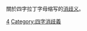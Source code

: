 {{Catnav|非中文名称消歧义|拉丁字母缩写消歧义}}
{{Catnav|頁面分類|人文學科|语言学|構詞學|縮寫|缩写消歧义|拉丁字母缩写消歧义}}
{{Catnav|頁面分類|總類|参考|縮寫|缩写消歧义|拉丁字母缩写消歧义}}
{{Catnav|頁面分類|语言|词语|縮寫|缩写消歧义|拉丁字母缩写消歧义}}
{{Catnav|頁面分類|语言|语言学|構詞學|縮寫|缩写消歧义|拉丁字母缩写消歧义}}
關於四字拉丁字母缩写的[[Wikipedia:消歧义|消歧义]]。
{{LargeCategoryTOC}}
[[Category:拉丁字母缩写消歧义|4]]
[[Category:四字消歧義|Category:四字消歧義]]